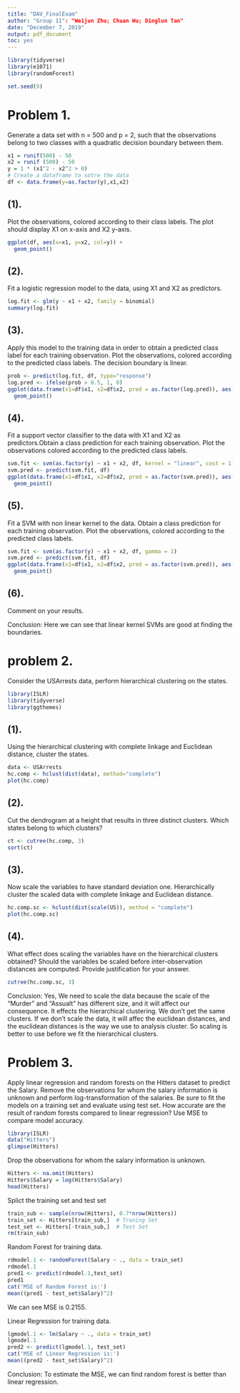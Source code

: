 ---
title: "DAV_FinalExam"
author: "Group 11": "Weijun Zhu; Chuan Wu; Dinglun Tan"
date: "December 7, 2019"
output: pdf_document
toc: yes
---
```{r}
library(tidyverse)
library(e1071)
library(randomForest)

set.seed(9)
```

# Problem 1.
Generate a data set with n = 500 and p = 2, such that the observations belong to two classes with a quadratic decision boundary between them.
```{r}
x1 = runif(500) - 50
x2 = runif (500) - 50
y = 1 * (x1^2 - x2^2 > 0)
# Create a dataframe to sotre the data
df <- data.frame(y=as.factor(y),x1,x2)
```


## (1). 
Plot the observations, colored according to their class labels. The plot should display X1 on x-axis and X2 y-axis.
```{r}
ggplot(df, aes(x=x1, y=x2, col=y)) + 
  geom_point()
```

## (2).
Fit a logistic regression model to the data, using X1 and X2 as predictors.
```{r}
log.fit <- glm(y ~ x1 + x2, family = binomial)
summary(log.fit)
```

## (3).
Apply this model to the training data in order to obtain a predicted class label for each
training observation. Plot the observations, colored according to the predicted class labels.
The decision boundary is linear.
```{r}
prob <- predict(log.fit, df, type="response")
log.pred <- ifelse(prob > 0.5, 1, 0)
ggplot(data.frame(x1=df$x1, x2=df$x2, pred = as.factor(log.pred)), aes(x=x1,y=x2,col=pred)) + 
  geom_point()
```

## (4).
Fit a support vector classifier to the data with X1 and X2 as predictors.Obtain a class
prediction for each training observation. Plot the observations colored according to the
predicted class labels.
```{r}
svm.fit <- svm(as.factor(y) ~ x1 + x2, df, kernel = "linear", cost = 1)
svm.pred <- predict(svm.fit, df)
ggplot(data.frame(x1=df$x1, x2=df$x2, pred = as.factor(svm.pred)), aes(x=x1,y=x2,col=pred)) +
  geom_point()
```

## (5).
Fit a SVM with non linear kernel to the data. Obtain a class prediction for each training
observation. Plot the observations, colored according to the predicted class labels.
```{r}
svm.fit <- svm(as.factor(y) ~ x1 + x2, df, gamma = 1)
svm.pred <- predict(svm.fit, df)
ggplot(data.frame(x1=df$x1, x2=df$x2, pred = as.factor(svm.pred)), aes(x=x1,y=x2,col=pred)) +
  geom_point()
```

## (6).
Comment on your results.

Conclusion: Here we can see that linear kernel SVMs are good at finding the  boundaries.


# problem 2.
Consider the USArrests data, perform hierarchical clustering on the states.
```{r}
library(ISLR)
library(tidyverse)
library(ggthemes)
```

## (1).
Using the hierarchical clustering with complete linkage and Euclidean distance, cluster the states.
```{r}
data <- USArrests
hc.comp <- hclust(dist(data), method="complete")
plot(hc.comp)
```

## (2).
Cut the dendrogram at a height that results in three distinct clusters. Which states belong to which clusters?
```{r}
ct <- cutree(hc.comp, 3)
sort(ct)
```

## (3).
Now scale the variables to have standard deviation one. Hierarchically cluster the scaled data with complete linkage and Euclidean distance.
```{r}
hc.comp.sc <- hclust(dist(scale(US)), method = "complete")
plot(hc.comp.sc)
```

## (4).
What effect does scaling the variables have on the hierarchical clusters obtained? Should the variables be scaled before inter-observation distances are computed. Provide justification for your answer.
```{r}
cutree(hc.comp.sc, 3)
```


Conclusion: Yes, We need to scale the data because the scale of the "Murder" and "Assualt" has different size, and it will affect our consequence. It effects the hierarchical clustering. We don’t get the same clusters. If we don't scale the data, it will affec the euclidean distances, and the euclidean distances is the way we use to analysis cluster. So scaling is better to use before we fit the hierarchical clusters.


# Problem 3.
Apply linear regression and random forests on the Hitters dataset to predict the Salary.
Remove the observations for whom the salary information is unknown and perform log-transformation of the salaries. Be sure to fit the models on a training set and evaluate using test set. How accurate are the result of random forests compared to linear regression? Use MSE to compare model accuracy. 
```{r}
library(ISLR)
data("Hitters")
glimpse(Hitters)
```

Drop the observations for whom the salary information is unknown.
```{r}
Hitters <- na.omit(Hitters)
Hitters$Salary = log(Hitters$Salary)
head(Hitters)
```

Splict the training set and test set
```{r}
train_sub <- sample(nrow(Hitters), 0.7*nrow(Hitters))
train_set <- Hitters[train_sub,]  # Traning Set
test_set <- Hitters[-train_sub,]  # Test Set
rm(train_sub)
```

Random Forest for training data.
```{r}
rdmodel.1 <- randomForest(Salary ~ ., data = train_set)
rdmodel.1
pred1 <- predict(rdmodel.1,test_set)
pred1
cat('MSE of Random Forest is:')
mean((pred1 - test_set$Salary)^2)
```
We can see MSE is 0.2155. 

Linear Regression for training data.
```{r}
lgmodel.1 <- lm(Salary ~ ., data = train_set)
lgmodel.1
pred2 <- predict(lgmodel.1, test_set)
cat('MSE of Linear Regression is:')
mean((pred2 - test_set$Salary)^2)
```
Conclusion: To estimate the MSE, we can find random forest is better than linear regression.





